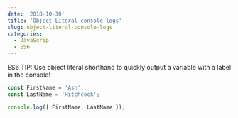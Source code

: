 ```yaml
---
date: '2018-10-30'
title: 'Object Literal console logs'
slug: object-literal-console-logs
categories:
  - JavaScrip
  - ES6
---
```


ES6 TIP: Use object literal shorthand to quickly output a variable with a label in the console!

```js
const FirstName = 'Ash';
const LastName = 'Hitchcock';

console.log({ FirstName, LastName });
```

